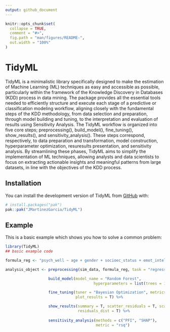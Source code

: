 ```yaml
---
output: github_document
---
```


<!-- README.md is generated from README.Rmd. Please edit that file -->

```r
knitr::opts_chunk$set(
  collapse = TRUE,
  comment = "#>",
  fig.path = "man/figures/README-",
  out.width = "100%"
)
```

# TidyML

<!-- badges: start -->
<!-- badges: end -->

TidyML is a minimalistic library specifically designed to make the estimation of Machine
Learning (ML) techniques as easy and accessible as possible, particularly within the framework
of the Knowledge Discovery in Databases (KDD) process in data mining. The package provides
all the essential tools needed to efficiently structure and execute each stage of a predictive
or classification modeling workflow, aligning closely with the fundamental steps of the KDD
methodology, from data selection and preparation, through model building and tuning, to the
interpretation and evaluation of results using Sensitivity Analysis. The TidyML workflow is
organized into five core steps; preprocessing(), build_model(), fine_tuning(), show_results(),
and sensitivity_analysis(). These steps correspond, respectively, to data preparation and
transformation, model construction, hyperparameter optimization, resuresults presentation, and
sensitivity analysis. By streamlining these phases, TidyML aims to simplify the implementation
of ML techniques, allowing analysts and data scientists to focus on extracting actionable insights
and meaningful patterns from large datasets, in line with the objectives of the KDD process.

## Installation

You can install the development version of TidyML from [GitHub](https://github.com/) with:

``` r
# install.packages("pak")
pak::pak("JMartinezGarcia/TidyML")
```

## Example

This is a basic example which shows you how to solve a common problem:

```r
library(TidyML)
## basic example code

formula_reg <- "psych_well ~ age + gender + socioec_status + emot_intel + depression"

analysis_object <- preprocessing(sim_data, formula_reg, task = "regression") %>%

                   build_model(model_name = "Random Forest",
                                       hyperparameters = list(trees = 150)) %>%

                   fine_tuning(tuner = "Bayesian Optimization", metrics = "rmse",
                               plot_results = T) %>%

                   show_results(summary = T, scatter_residuals = T, scatter_predictions = T,
                                residuals_dist = T) %>%
   
                   sensitivity_analysis(methods = c("PFI", "SHAP"), 
                                        metric = "rsq")

```
